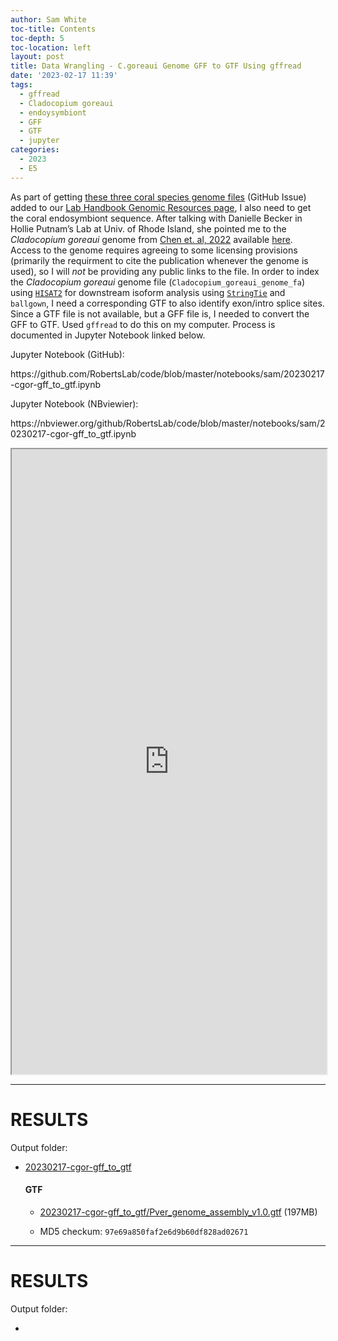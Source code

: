 ```yaml
---
author: Sam White
toc-title: Contents
toc-depth: 5
toc-location: left
layout: post
title: Data Wrangling - C.goreaui Genome GFF to GTF Using gffread
date: '2023-02-17 11:39'
tags: 
  - gffread
  - Cladocopium goreaui
  - endoysymbiont
  - GFF
  - GTF
  - jupyter
categories: 
  - 2023
  - E5
---
```

As part of getting [these three coral species genome files](https://github.com/RobertsLab/resources/issues/1571) (GitHub Issue) added to our [Lab Handbook Genomic Resources page](https://robertslab.github.io/resources/Genomic-Resources/), I also need to get the coral endosymbiont sequence. After talking with Danielle Becker in Hollie Putnam's Lab at Univ. of Rhode Island, she pointed me to the _Cladocopium goreaui_ genome from [Chen et. al, 2022](https://doi.org/10.48610/fba3259) available [here](https://espace.library.uq.edu.au/view/UQ:fba3259). Access to the genome requires agreeing to some licensing provisions (primarily the requirment to cite the publication whenever the genome is used), so I will _not_ be providing any public links to the file. In order to index the _Cladocopium goreaui_  genome file (`Cladocopium_goreaui_genome_fa`) using [`HISAT2`](https://daehwankimlab.github.io/hisat2/) for downstream isoform analysis using [`StringTie`](https://ccb.jhu.edu/software/stringtie/) and `ballgown`, I need a corresponding GTF to also identify exon/intro splice sites. Since a GTF file is not available, but a GFF file is, I needed to convert the GFF to GTF. Used `gffread` to do this on my computer. Process is documented in Jupyter Notebook linked below.

Jupyter Notebook (GitHub):

https://github.com/RobertsLab/code/blob/master/notebooks/sam/20230217-cgor-gff_to_gtf.ipynb

Jupyter Notebook (NBviewier):

https://nbviewer.org/github/RobertsLab/code/blob/master/notebooks/sam/20230217-cgor-gff_to_gtf.ipynb


<iframe src="https://nbviewer.org/github/RobertsLab/code/blob/master/notebooks/sam/20230217-cgor-gff_to_gtf.ipynb" width="100%" height="1000" scrolling="yes"></iframe>

---

# RESULTS

Output folder:

- [20230217-cgor-gff_to_gtf](https://gannet.fish.washington.edu/Atumefaciens/20230217-cgor-gff_to_gtf)

  #### GTF

  - [20230217-cgor-gff_to_gtf/Pver_genome_assembly_v1.0.gtf](https://gannet.fish.washington.edu/Atumefaciens/20230217-cgor-gff_to_gtf/Cladocopium_goreaui_genes_gff3.gtf) (197MB)

  - MD5 checkum: `97e69a850faf2e6d9b60df828ad02671`


---

# RESULTS

Output folder:

- []()

